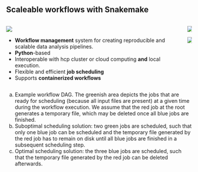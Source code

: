 ## Scaleable workflows with Snakemake


:::: {.columns}
::: {.column}
![](https://snakemake.readthedocs.io/en/stable/_static/logo-snake.svg){fig-align="center" style="margin-bottom:0px"}

- **Workflow management** system for creating reproducible and scalable data analysis pipelines.
- **Python**-based
- Interoperable with hcp cluster or cloud computing **and** local execution.
- Flexible and efficient **job scheduling**
- Supports **containerized workflows**

:::
::: {.column}
::: {.figure}
![](https://f1000research.s3.amazonaws.com/manuscripts/32078/2dd5741c-0e33-41b8-a76b-a26a36ae899c_figure1.gif)
:::
::: {.figure}
![](https://f1000research.s3.amazonaws.com/manuscripts/32078/2dd5741c-0e33-41b8-a76b-a26a36ae899c_figure4.gif)
:::
:::
::::


::: {.notes}
a) Example workflow DAG. The greenish area depicts the jobs that are ready for scheduling (because all input files are present) at a given time during the workflow execution. We assume that the red job at the root generates a temporary file, which may be deleted once all blue jobs are finished.
b) Suboptimal scheduling solution: two green jobs are scheduled, such that only one blue job can be scheduled and the temporary file generated by the red job has to remain on disk until all blue jobs are finished in a subsequent scheduling step.
c) Optimal scheduling solution: the three blue jobs are scheduled, such that the temporary file generated by the red job can be deleted afterwards.
:::